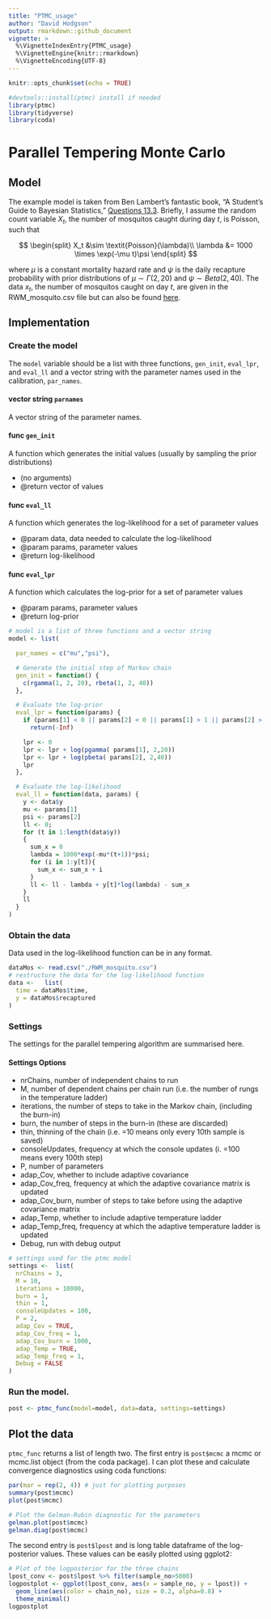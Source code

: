 ```yaml
---
title: "PTMC_usage"
author: "David Hodgson"
output: rmarkdown::github_document
vignette: >
  %\VignetteIndexEntry{PTMC_usage}
  %\VignetteEngine{knitr::rmarkdown}
  %\VignetteEncoding{UTF-8}
---
```


```r
knitr::opts_chunk$set(echo = TRUE)
```

```r
#devtools::install(ptmc) install if needed
library(ptmc)
library(tidyverse)
library(coda)
```

# Parallel Tempering Monte Carlo

## Model 

The example model is taken from Ben Lambert's fantastic book, "A Student's Guide to Bayesian Statistics," [Questions 13.3](https://benlambertdotcom.files.wordpress.com/2018/08/bayesianbook_problemsanswers_final.pdf#page=124). Briefly, I assume the random count variable $X_t$, the number of mosquitos caught during day $t$, is Poisson, such that

$$
\begin{split}
X_t &\sim \textit{Poisson}(\lambda)\\ 
\lambda &= 1000 \times \exp(-\mu t)\psi
\end{split}
$$

where $\mu$ is a constant mortality hazard rate and $\psi$ is the daily recapture probability with prior distributions of $\mu \sim \Gamma(2,20)$ and $\psi \sim \textit{Beta}(2, 40)$. The data $x_t$, the number of mosquitos caught on day $t$, are given in the RWM_mosquito.csv file but can also be found [here](https://benlambertdotcom.files.wordpress.com/2018/08/all_data.zip). 


## Implementation  

### Create the model
The `model` variable should be a list with three functions, `gen_init`, `eval_lpr`, and `eval_ll` and a vector string with the parameter names used in the calibration, `par_names`.

#### vector string `parnames` 
A vector string of the parameter names.

#### func `gen_init` 
A function which generates the initial values (usually by sampling the prior distributions)

* (no arguments)
* @return vector of values 

#### func `eval_ll` 
A function which generates the log-likelihood for a set of parameter values

* @param data, data needed to calculate the log-likelihood
* @param params, parameter values
* @return log-likelihood 

#### func `eval_lpr`
A function which calculates the log-prior for a set of parameter values

* @param params, parameter values
* @return log-prior 


```r
# model is a list of three functions and a vector string
model <- list(

  par_names = c("mu","psi"),

  # Generate the initial step of Markov chain
  gen_init = function() {
    c(rgamma(1, 2, 20), rbeta(1, 2, 40))
  },

  # Evaluate the log-prior
  eval_lpr = function(params) {
    if (params[1] < 0 || params[2] < 0 || params[1] > 1 || params[2] > 1)
      return(-Inf)

    lpr <- 0
    lpr <- lpr + log(pgamma( params[1], 2,20))
    lpr <- lpr + log(pbeta( params[2], 2,40))
    lpr
  },

  # Evaluate the log-likelihood
  eval_ll = function(data, params) {
    y <- data$y
    mu <- params[1]
    psi <- params[2]
    ll <- 0;
    for (t in 1:length(data$y))
    {
      sum_x = 0
      lambda = 1000*exp(-mu*(t+1))*psi;
      for (i in 1:y[t]){
        sum_x <- sum_x + i
      }
      ll <- ll - lambda + y[t]*log(lambda) - sum_x
    }
    ll
  }
)
```


### Obtain the data
Data used in the log-likelihood function can be in any format. 

```r

dataMos <- read.csv("./RWM_mosquito.csv")
# restructure the data for the log-likelihood function
data <-   list(
  time = dataMos$time,
  y = dataMos$recaptured
)
```

### Settings
The settings for the parallel tempering algorithm are summarised here.

#### Settings Options

* nrChains, number of independent chains to run
* M, number of dependent chains per chain run (i.e. the number of rungs in the temperature ladder)
* iterations, the number of steps to take in the Markov chain, (including the burn-in)
* burn, the number of steps in the burn-in (these are discarded)
* thin, thinning of the chain (i.e. =10 means only every 10th sample is saved)
* consoleUpdates, frequency at which the console updates (i. =100 means every 100th step)
* P, number of parameters
* adap_Cov, whether to include adaptive covariance
* adap_Cov_freq, frequency at which the adaptive covariance matrix is updated
* adap_Cov_burn, number of steps to take before using the adaptive covariance matrix 
* adap_Temp, whether to include adaptive temperature ladder
* adap_Temp_freq, frequency at which the adaptive temperature ladder is updated
* Debug, run with debug output 

```r

# settings used for the ptmc model 
settings <-  list(
  nrChains = 3,
  M = 10,
  iterations = 10000, 
  burn = 1,
  thin = 1,
  consoleUpdates = 100,
  P = 2,        
  adap_Cov = TRUE,
  adap_Cov_freq = 1,
  adap_Cov_burn = 1000,
  adap_Temp = TRUE,
  adap_Temp_freq = 1,
  Debug = FALSE
)
```

### Run the model.

```r
post <- ptmc_func(model=model, data=data, settings=settings)
```

## Plot the data 
`ptmc_func` returns a list of length two. The first entry is `post$mcmc` a mcmc or mcmc.list object (from the coda package). I can plot these and calculate convergence diagnostics using coda functions:

```r
par(mar = rep(2, 4)) # just for plotting purposes
summary(post$mcmc)
plot(post$mcmc)

# Plot the Gelman-Rubin diagnostic for the parameters
gelman.plot(post$mcmc)
gelman.diag(post$mcmc)

```

The second entry is `post$lpost` and is long table dataframe of the log-posterior values. These values can be easily plotted using ggplot2:
```r
# Plot of the logposterior for the three chains
lpost_conv <- post$lpost %>% filter(sample_no>5000)
logpostplot <- ggplot(lpost_conv, aes(x = sample_no, y = lpost)) + 
  geom_line(aes(color = chain_no), size = 0.2, alpha=0.8) +
  theme_minimal()
logpostplot
```